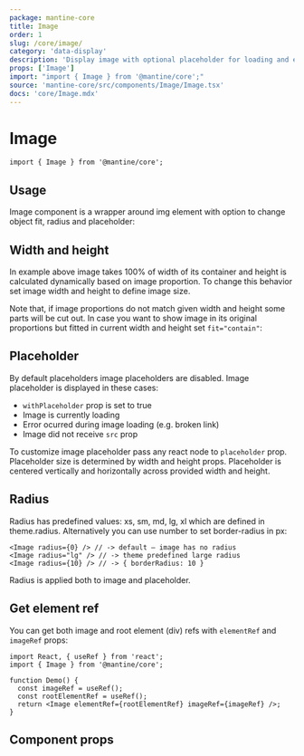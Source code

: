 ```yaml
---
package: mantine-core
title: Image
order: 1
slug: /core/image/
category: 'data-display'
description: 'Display image with optional placeholder for loading and error state'
props: ['Image']
import: "import { Image } from '@mantine/core';"
source: 'mantine-core/src/components/Image/Image.tsx'
docs: 'core/Image.mdx'
---
```



# Image

<PageHeader
  source="mantine-core/src/components/Image/Image.tsx"
  docs="core/Image.mdx"
  package="@mantine/core"
/>

```tsx
import { Image } from '@mantine/core';
```

## Usage

Image component is a wrapper around img element with option to change object fit, radius and placeholder:

<ImageBaseDemo />

## Width and height

In example above image takes 100% of width of its container and height is calculated dynamically based on image proportion.
To change this behavior set image width and height to define image size.

Note that, if image proportions do not match given width and height some parts will be cut out.
In case you want to show image in its original proportions but fitted in current width and height set `fit="contain"`:

<ImageSizesDemo />

## Placeholder

By default placeholders image placeholders are disabled.
Image placeholder is displayed in these cases:

- `withPlaceholder` prop is set to true
- Image is currently loading
- Error ocurred during image loading (e.g. broken link)
- Image did not receive `src` prop

To customize image placeholder pass any react node to `placeholder` prop.
Placeholder size is determined by width and height props.
Placeholder is centered vertically and horizontally across provided width and height.

<ImagePlaceholderDemo />

## Radius

Radius has predefined values: xs, sm, md, lg, xl which are defined in <GatsbyLink to="/pages/theming/">theme.radius</GatsbyLink>.
Alternatively you can use number to set border-radius in px:

```tsx
<Image radius={0} /> // -> default – image has no radius
<Image radius="lg" /> // -> theme predefined large radius
<Image radius={10} /> // -> { borderRadius: 10 }
```

Radius is applied both to image and placeholder.

## Get element ref

You can get both image and root element (div) refs with `elementRef` and `imageRef` props:

```tsx
import React, { useRef } from 'react';
import { Image } from '@mantine/core';

function Demo() {
  const imageRef = useRef();
  const rootElementRef = useRef();
  return <Image elementRef={rootElementRef} imageRef={imageRef} />;
}
```

## Component props

<PropsTable component="Image" />

